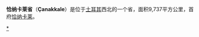 {{Infobox Province TR
|name = Çanakkale
|region = 西馬爾馬拉
|area = 9,737
|total population = 490,397
|tpop_as_of= 2010
|popdens = 50.36
|licence = 17
|area_code = 286
|governor= 
|website= 
}}
'''恰纳卡莱省'''（'''Çanakkale'''）是位于[[土耳其|土耳其]]西北的一个省，面积9,737平方公里，首府[[恰纳卡莱|恰纳卡莱]]。

{{WAsia-stub}}
{{Turkey}}

[[Category:恰纳卡莱省|*]]